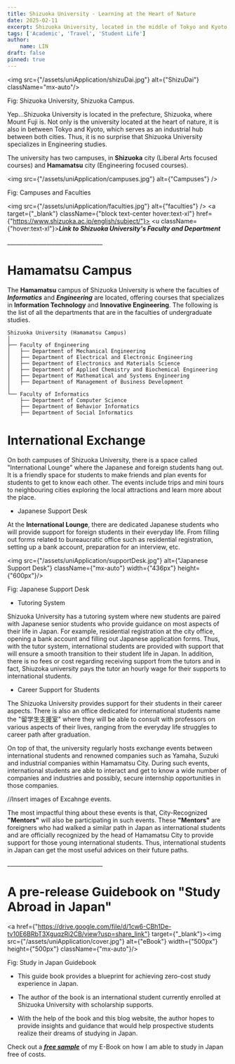 ```yaml
---
title: Shizuoka University - Learning at the Heart of Nature
date: 2025-02-11
excerpt: Shizuoka University, located in the middle of Tokyo and Kyoto, specializes in Engineering and Information technology. The university was home to one of the most innovative technological pioneers named Takayanagi Kenjiro, widely known as the father of Japanese television. Located in the middle of the big cities Shizuoka prefecture serves as an industrial hubspot in Japan. And also, there is Mount Fuji too.
tags: ['Academic', 'Travel', 'Student Life']
author:
    name: LIN
draft: false
pinned: true
---
```


<img src={"/assets/uniApplication/shizuDai.jpg"} alt={"ShizuDai"} className="mx-auto"/>
<p className={"text-center"}>Fig: Shizuoka University, Shizuoka Campus.</p>

Yep...Shizuoka University is located in the prefecture, Shizuoka, where Mount Fuji is.
Not only is the university located at the heart of nature, it is also in between Tokyo and Kyoto, which serves as an industrial hub between both cities.
Thus, it is no surprise that Shizuoka University specializes in Engineering studies.

The university has two campuses, in **Shizuoka** city (Liberal Arts focused courses) and **Hamamatsu** city (Engineering focused courses).

<img src={"/assets/uniApplication/campuses.jpg"} alt={"Campuses"} />
<p className={"text-center"}>Fig: Campuses and Faculties</p>

<img src={"/assets/uniApplication/faculties.jpg"} alt={"faculties"} />
<a target={"_blank"} className={"block text-center hover:text-xl"} href={"https://www.shizuoka.ac.jp/english/subject/"}>
    <u className={"hover:text-xl"}>***Link to Shizuoka University's Faculty and Department***</u>
</a>

<p className={"text-center"}>__________________________________</p>

# Hamamatsu Campus

The **Hamamatsu** campus of Shizuoka University is where the faculties of ***Informatics*** and ***Engineering*** are located, offering courses that specializes in **Information Technology** and **Innovative Engineering**.
The following is the list of all the departments that are in the faculties of undergraduate studies.

```
Shizuoka University (Hamamatsu Campus)
│
├── Faculty of Engineering
│   ├── Department of Mechanical Engineering
│   ├── Department of Electrical and Electronic Engineering
│   ├── Department of Electronics and Materials Science
│   ├── Department of Applied Chemistry and Biochemical Engineering
│   ├── Department of Mathematical and Systems Engineering
│   ├── Department of Management of Business Development
│
└── Faculty of Informatics
    ├── Department of Computer Science
    ├── Department of Behavior Informatics
    ├── Department of Social Informatics
```

# International Exchange

On both campuses of Shizuoka University, there is a space called "International Lounge" where the Japanese and foreign students hang out.
It is a friendly space for students to make friends and plan events for students to get to know each other.
The events include trips and mini tours to neighbouring cities exploring the local attractions and learn more about the place.

- Japanese Support Desk

At the **International Lounge**, there are dedicated Japanese students who will provide support for foreign students in their everyday life.
From filling out forms related to bureaucratic office such as residential registration, setting up a bank account, preparation for an interview, etc.

<img src={"/assets/uniApplication/supportDesk.jpg"} alt={"Japanese Support Desk"} className={"mx-auto"} width={"436px"} height={"600px"}/>
<p className={"text-center"}>Fig: Japanese Support Desk</p>

- Tutoring System

Shizuoka University has a tutoring system where new students are paired with Japanese senior students who provide guidance on most aspects of their life in Japan.
For example, residential registration at the city office, opening a bank account and filling out Japanese application forms.
Thus, with the tutor system, international students are provided with support that will ensure a smooth transition to their student life in Japan.
In addition, there is no fees or cost regarding receiving support from the tutors and in fact, Shiuzoka university pays the tutor an hourly wage for their supports to international students.

- Career Support for Students

The Shizuoka University provides support for their students in their career aspects.
There is also an office dedicated for international students name the "留学生支援室" where they will be able to consult with professors on various aspects of their lives, ranging from the everyday life struggles to career path after graduation.

On top of that, the university regularly hosts exchange events between international students and renowned companies such as Yamaha, Suzuki and industrial companies within Hamamatsu City.
During such events, international students are able to interact and get to know a wide number of companies and industries and possibly, secure internship opportunities in those companies.

//Insert images of Excahnge events.

The most impactful thing about these events is that, City-Recognized **"Mentors"** will also be participating in such events.
These **"Mentors"** are foreigners who had walked a similar path in Japan as international students and are officially recognized by the head of Hamamatsu City to provide support for those young international students.
Thus, international students in Japan can get the most useful advices on their future paths.

<p className={"text-center"}>__________________________________</p>

# A pre-release Guidebook on "Study Abroad in Japan"

<a href={"https://drive.google.com/file/d/1cw6-CBh1De-tv10E6BRbT3XguqzRi2CB/view?usp=share_link"} target={"_blank"}><img src={"/assets/uniApplication/cover.jpg"} alt={"eBook"} width={"500px"} height={"500px"} className={"mx-auto"}/></a>
<p className={"text-center"}>Fig: Study in Japan Guidebook</p>

- This guide book provides a blueprint for achieving zero-cost study experience in Japan.

- The author of the book is an international student currently enrolled at Shizuoka University with scholarship supports.

- With the help of the book and this blog website, the author hopes to provide insights and guidance that would help prospective students realize their dreams of studying in Japan.

Check out a <u>[***free sample***](https://drive.google.com/file/d/1cw6-CBh1De-tv10E6BRbT3XguqzRi2CB/view?usp=share_link)</u> of my E-Book on how I am able to study in Japan free of costs.